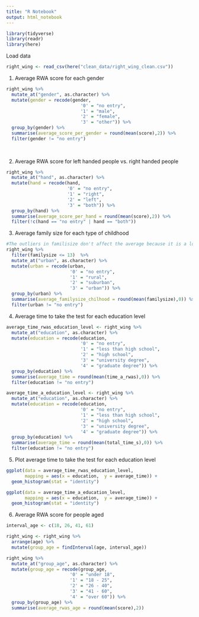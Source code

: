 ```yaml
---
title: "R Notebook"
output: html_notebook
---
```


```r
library(tidyverse)
library(readr)
library(here)
```

Load data
```r
right_wing <- read_csv(here("clean_data/right_wing_clean.csv"))
```

1. Average RWA score for each gender
```r
right_wing %>%
  mutate_at("gender", as.character) %>%
  mutate(gender = recode(gender,
                            '0' = "no entry",
                            '1' = "male",
                            '2' = "female",
                            '3' = "other")) %>%
  group_by(gender) %>%
  summarise(average_score_per_gender = round(mean(score),2)) %>%
  filter(gender != "no entry")
              
  
```

2.  Average RWA score for left handed people vs. right handed people
```r
right_wing %>%
  mutate_at("hand", as.character) %>%
  mutate(hand = recode(hand,
                       '0' = "no entry",
                       '1' = "right",
                       '2' = "left",
                       '3' = "both")) %>%
  group_by(hand) %>%
  summarise(average_score_per_hand = round(mean(score),2)) %>%
  filter(!c(hand == "no entry" | hand == "both"))
```

3. Average family size for each type of childhood
```r
#The outliers in familisize don't affect the average because it is a lot data, so the mean isn't affecting for them
right_wing %>%
  filter(familysize <= 13)  %>%
  mutate_at("urban", as.character) %>%
  mutate(urban = recode(urban,
                        '0' = "no entry",
                        '1' = "rural",
                        '2' = "suburban",
                        '3' = "urban")) %>%
  group_by(urban) %>%
  summarise(average_familysize_chilhood = round(mean(familysize),0)) %>%
  filter(urban != "no entry")
```

4. Average time to take the test for each education level
```r
average_time_rwas_education_level <- right_wing %>%
  mutate_at("education", as.character) %>%
  mutate(education = recode(education,
                            '0' = "no entry",
                            '1' = "less than high school", 
                            '2' = "high school", 
                            '3' = "university degree", 
                            '4' = "graduate degree")) %>%
  group_by(education) %>%
  summarise(average_time = round(mean(time_a_rwas),0)) %>%
  filter(education != "no entry")

average_time_a_education_level <- right_wing %>%
  mutate_at("education", as.character) %>%
  mutate(education = recode(education,
                            '0' = "no entry",
                            '1' = "less than high school", 
                            '2' = "high school", 
                            '3' = "university degree", 
                            '4' = "graduate degree")) %>%
  group_by(education) %>%
  summarise(average_time = round(mean(total_time_s),0)) %>%
  filter(education != "no entry")

```

5. Plot average time to take the test for each education level
```r
ggplot(data = average_time_rwas_education_level, 
       mapping = aes(x = education,  y = average_time)) +
  geom_histogram(stat = "identity")

ggplot(data = average_time_a_education_level, 
       mapping = aes(x = education,  y = average_time)) +
  geom_histogram(stat = "identity")
```

6. Average RWA score for people aged
  
```r
interval_age <- c(18, 26, 41, 61)

right_wing <- right_wing %>%
  arrange(age) %>%
  mutate(group_age = findInterval(age, interval_age)) 

right_wing %>%
  mutate_at("group_age", as.character) %>%
  mutate(group_age = recode(group_age,
                        '0' = "under 18",
                        '1' = "18 - 25",
                        '2' = "26 - 40",
                        '3' = "41 - 60",
                        '4' = "over 60")) %>%
  group_by(group_age) %>%
  summarise(average_rwas_age = round(mean(score),2))
```

